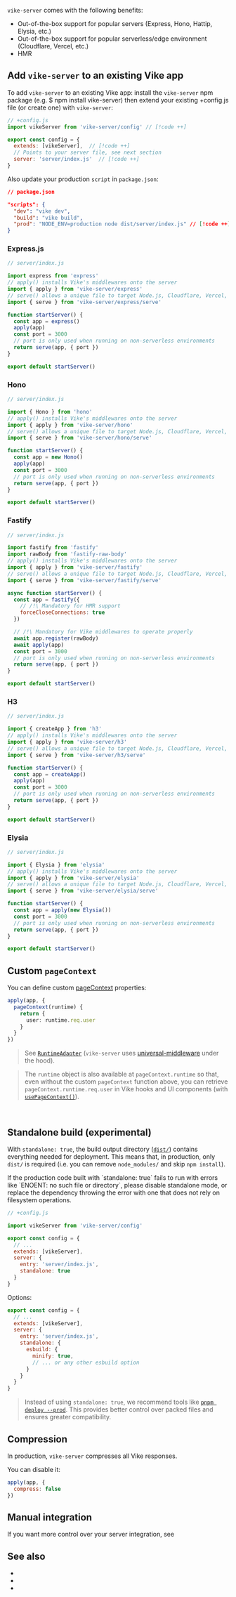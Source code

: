 
`vike-server` comes with the following benefits:
- Out-of-the-box support for popular servers (Express, Hono, Hattip, Elysia, etc.)
- Out-of-the-box support for popular serverless/edge environment (Cloudflare, Vercel, etc.)
- HMR

## Add `vike-server` to an existing Vike app

To add `vike-server` to an existing Vike app: install the `vike-server` npm package (e.g. $ npm install vike-server) then extend your existing +config.js file (or create one) with `vike-server`:
```js
// +config.js
import vikeServer from 'vike-server/config' // [!code ++]

export const config = {
  extends: [vikeServer],  // [!code ++]
  // Points to your server file, see next section
  server: 'server/index.js'  // [!code ++]
}
```

Also update your production `script` in `package.json`:
```json
// package.json

"scripts": {
  "dev": "vike dev",
  "build": "vike build",
  "prod": "NODE_ENV=production node dist/server/index.js" // [!code ++]
}
```

### Express.js

```js
// server/index.js

import express from 'express'
// apply() installs Vike's middlewares onto the server
import { apply } from 'vike-server/express'
// serve() allows a unique file to target Node.js, Cloudflare, Vercel, Deno, Bun, etc...
import { serve } from 'vike-server/express/serve'

function startServer() {
  const app = express()
  apply(app)
  const port = 3000
  // port is only used when running on non-serverless environments
  return serve(app, { port })
}

export default startServer()
```

### Hono

```js
// server/index.js

import { Hono } from 'hono'
// apply() installs Vike's middlewares onto the server
import { apply } from 'vike-server/hono'
// serve() allows a unique file to target Node.js, Cloudflare, Vercel, Deno, Bun, etc...
import { serve } from 'vike-server/hono/serve'

function startServer() {
  const app = new Hono()
  apply(app)
  const port = 3000
  // port is only used when running on non-serverless environments
  return serve(app, { port })
}

export default startServer()
```

### Fastify

```js
// server/index.js

import fastify from 'fastify'
import rawBody from 'fastify-raw-body'
// apply() installs Vike's middlewares onto the server
import { apply } from 'vike-server/fastify'
// serve() allows a unique file to target Node.js, Cloudflare, Vercel, Deno, Bun, etc...
import { serve } from 'vike-server/fastify/serve'

async function startServer() {
  const app = fastify({
    // /!\ Mandatory for HMR support
    forceCloseConnections: true
  })

  // /!\ Mandatory for Vike middlewares to operate properly
  await app.register(rawBody)
  await apply(app)
  const port = 3000
  // port is only used when running on non-serverless environments
  return serve(app, { port })
}

export default startServer()
```

### H3

```js
// server/index.js

import { createApp } from 'h3'
// apply() installs Vike's middlewares onto the server
import { apply } from 'vike-server/h3'
// serve() allows a unique file to target Node.js, Cloudflare, Vercel, Deno, Bun, etc...
import { serve } from 'vike-server/h3/serve'

function startServer() {
  const app = createApp()
  apply(app)
  const port = 3000
  // port is only used when running on non-serverless environments
  return serve(app, { port })
}

export default startServer()
```

### Elysia

```js
// server/index.js

import { Elysia } from 'elysia'
// apply() installs Vike's middlewares onto the server
import { apply } from 'vike-server/elysia'
// serve() allows a unique file to target Node.js, Cloudflare, Vercel, Deno, Bun, etc...
import { serve } from 'vike-server/elysia/serve'

function startServer() {
  const app = apply(new Elysia())
  const port = 3000
  // port is only used when running on non-serverless environments
  return serve(app, { port })
}

export default startServer()
```

## Custom `pageContext`

You can define custom [pageContext](https://vike.dev/pageContext) properties:

```ts
apply(app, {
  pageContext(runtime) {
    return {
      user: runtime.req.user
    }
  }
})
```

> See [`RuntimeAdapter`](https://universal-middleware.dev/reference/runtime-adapter) (`vike-server` uses [universal-middleware](https://universal-middleware.dev/) under the hood).

> The `runtime` object is also available at `pageContext.runtime` so that, even without the custom `pageContext` function above,
> you can retrieve `pageContext.runtime.req.user` in Vike hooks and UI components (with [`usePageContext()`](https://vike.dev/usePageContext)).

<br/>

## Standalone build (experimental)

With `standalone: true`, the build output directory ([`dist/`](https://vite.dev/config/build-options.html#build-outdir)) contains everything needed for deployment. This means that, in production, only `dist/` is required (i.e. you can remove `node_modules/` and skip `npm install`).

<Warning>
  If the production code built with `standalone: true` fails to run with errors like `ENOENT: no such file or directory`, please disable standalone mode, or replace
  the dependency throwing the error with one that does not rely on filesystem operations.
</Warning>

```js
// +config.js

import vikeServer from 'vike-server/config'

export const config = {
  // ...
  extends: [vikeServer],
  server: {
    entry: 'server/index.js',
    standalone: true
  }
}
```

Options:

```js
export const config = {
  // ...
  extends: [vikeServer],
  server: {
    entry: 'server/index.js',
    standalone: {
      esbuild: {
        minify: true,
        // ... or any other esbuild option
      }
    }
  }
}
```

> Instead of using `standalone: true`, we recommend tools like [`pnpm deploy --prod`](https://pnpm.io/cli/deploy).
> This provides better control over packed files and ensures greater compatibility.

## Compression

In production, `vike-server` compresses all Vike responses.

You can disable it:

```js
apply(app, {
  compress: false
})
```

## Manual integration

If you want more control over your server integration, see <Link href="/server-integration" />

## See also

- <Link href="/server-integration" />
- <Link href="/tools#server" />
- <Link href="/deploy" />
